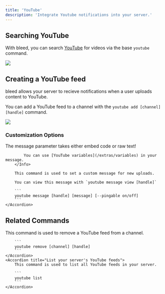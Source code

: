 ```yaml
---
title: 'YouTube'
description: 'Integrate Youtube notifications into your server.'
---
```


## Searching YouTube

With bleed, you can search [YouTube](https://youtube.com/) for videos via the base `youtube` command.

<Frame caption="Searching YouTube with bleed" type="glass">
    <img src="https://i.imgur.com/y3SMxWg.png"/>
</Frame>

## Creating a YouTube feed

bleed allows your server to recieve notifications when a user uploads content to YouTube.

You can add a YouTube feed to a channel with the `youtube add [channel] [handle]` command.

<Frame caption="Adding a YouTube feed to a channel" type="glass">
    <img src="https://i.imgur.com/oC6ZP4z.png"/>
</Frame>

### Customization Options

<AccordionGroup>
    <Accordion title="Custom Messages">
        <Info>
            The message parameter takes either embed code or raw text!

            You can use [YouTube variables](/extras/variables) in your message.
        </Info>

        This command is used to set a custom message for new uploads.

        You can view this message with `youtube message view [handle]`

        ```
        youtube message [handle] [message] [--pingable on/off]
        ```
    </Accordion>
</AccordionGroup>

## Related Commands

<AccordionGroup>
    <Accordion title="Remove a YouTube feed">
        This command is used to remove a YouTube feed from a channel.

        ```
        youtube remove [channel] [handle]
        ```
    </Accordion>
    <Accordion title="List your server's YouTube feeds">
        This command is used to list all YouTube feeds in your server.

        ```
        youtube list
        ```
    </Accordion>
</AccordionGroup>